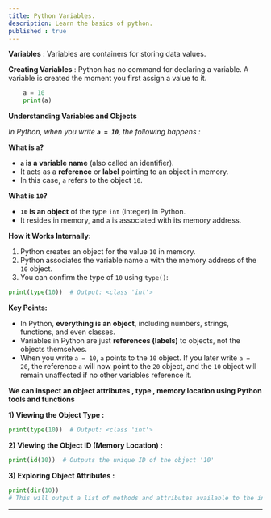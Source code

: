 ```yaml
---
title: Python Variables.
description: Learn the basics of python.
published : true
---
```


**Variables** : 
Variables are containers for storing data values.

**Creating Variables** :
Python has no command for declaring a variable.
A variable is created the moment you first assign a value to it.
```python
    a = 10
    print(a)
```
**Understanding Variables and Objects** 

_In Python, when you write **`a = 10`**, the following happens :_ 

 **What is `a`?**

*   **`a` is a variable name** (also called an identifier).
*   It acts as a **reference** or **label** pointing to an object in memory.
*   In this case, `a` refers to the object `10`.

 **What is `10`?**

*   **`10` is an object** of the type `int` (integer) in Python.
*   It resides in memory, and `a` is associated with its memory address.

 **How it Works Internally:**

1.  Python creates an object for the value `10` in memory.
2.  Python associates the variable name `a` with the memory address of the `10` object.
3.  You can confirm the type of `10` using `type()`:
```python
print(type(10))  # Output: <class 'int'>
```

**Key Points:** 

*   In Python, **everything is an object**, including numbers, strings, functions, and even classes.
*   Variables in Python are just **references (labels)** to objects, not the objects themselves.
*   When you write `a = 10`, `a` points to the `10` object. If you later write `a = 20`, the reference `a` will now point to the `20` object, and the `10` object will remain unaffected if no other variables reference it.

**We can inspect an object attributes , type , memory location using Python tools and functions**

**1) Viewing the Object Type :**

```python
print(type(10))  # Output: <class 'int'>
```   

**2) Viewing the Object ID (Memory Location) :**
```python
print(id(10))  # Outputs the unique ID of the object '10'
```

**3) Exploring Object Attributes :**
```python
print(dir(10))
# This will output a list of methods and attributes available to the int class, such as bit_length, to_bytes, and more
```
---